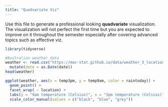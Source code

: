 ```yaml
---
title: "Quadvariate Viz"
---
```


Use this file to generate a professional looking **quadvariate** visualization.  The visualization will not perfect the first time but you are expected to improve on it throughout the semester especially after covering advanced topics such as effective viz.




```r

library(tidyverse)

#Australian weather data
weather <- read.csv("https://mac-stat.github.io/data/weather_3_locations.csv") |> 
  mutate(date = as.Date(date)) 
head(weather)

```


```r


ggplot(weather, aes(x = temp3pm, y = temp9am, color = raintoday)) + 
  geom_point() +
  facet_wrap( ~ location) +
  labs(y = "9am temperature (Celsius)", x = "3pm temperature (Celsius)", color = "Rain") +
  scale_color_manual(values = c("black", "blue", "grey"))

```
